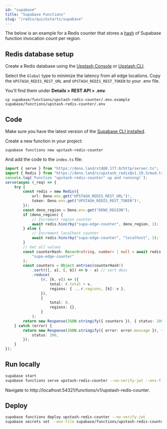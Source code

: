 ```yaml
---
id: "supabase"
title: "Supabase Functions"
slug: "/redis/quickstarts/supabase"
---
```


The below is an example for a Redis counter that stores a [hash](https://redis.io/commands/hincrby/) of Supabase function invocation count per region.

## Redis database setup

Create a Redis database using the [Upstash Console](https://console.upstash.com/) or [Upstash CLI](https://github.com/upstash/cli).

Select the `Global` type to minimize the latency from all edge locations. Copy the `UPSTASH_REDIS_REST_URL` and `UPSTASH_REDIS_REST_TOKEN` to your .env file.

You'll find them under **Details > REST API > .env**.

```shell
cp supabase/functions/upstash-redis-counter/.env.example supabase/functions/upstash-redis-counter/.env
```

## Code

Make sure you have the latest version of the [Supabase CLI installed](https://supabase.com/docs/guides/cli#installation).

Create a new function in your project:

```shell
supabase functions new upstash-redis-counter
```

And add the code to the `index.ts` file:

```ts index.ts
import { serve } from "https://deno.land/std@0.177.0/http/server.ts";
import { Redis } from "https://deno.land/x/upstash_redis@v1.19.3/mod.ts";
console.log(`Function "upstash-redis-counter" up and running!`);
serve(async (_req) => {
    try {
        const redis = new Redis({
            url: Deno.env.get("UPSTASH_REDIS_REST_URL")!,
            token: Deno.env.get("UPSTASH_REDIS_REST_TOKEN")!,
        });
        const deno_region = Deno.env.get("DENO_REGION");
        if (deno_region) {
            // Increment region counter
            await redis.hincrby("supa-edge-counter", deno_region, 1);
        } else {
            // Increment localhost counter
            await redis.hincrby("supa-edge-counter", "localhost", 1);
        }
        // Get all values
        const counterHash: Record<string, number> | null = await redis.hgetall(
            "supa-edge-counter"
        );
        const counters = Object.entries(counterHash!)
            .sort(([, a], [, b]) => b - a) // sort desc
            .reduce(
                (r, [k, v]) => ({
                    total: r.total + v,
                    regions: { ...r.regions, [k]: v },
                }),
                {
                    total: 0,
                    regions: {},
                }
            );
        return new Response(JSON.stringify({ counters }), { status: 200 });
    } catch (error) {
        return new Response(JSON.stringify({ error: error.message }), {
            status: 200,
        });
    }
});
```

## Run locally

```bash
supabase start
supabase functions serve upstash-redis-counter --no-verify-jwt --env-file supabase/functions/upstash-redis-counter/.env
```

Navigate to http://localhost:54321/functions/v1/upstash-redis-counter.

## Deploy

```bash
supabase functions deploy upstash-redis-counter --no-verify-jwt
supabase secrets set --env-file supabase/functions/upstash-redis-counter/.env
```
